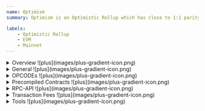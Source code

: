 ```yaml
---
name: Optimism
summary: Optimism is an Optimistic Rollup which has close to 1:1 parity with Ethereum. The protocol team centrally operates the sequencer and has no fraud proofs enabled yet. The protocol has a good abstraction over the different parts of the stack, which makes it suitable for external teams to reuse the technology and create/deploy their own rollups.

labels:
    - Optimistic Rollup
    - EVM
    - Mainnet
---
```


<details id="overview">
    <summary>Overview ![plus](images/plus-gradient-icon.png)</summary>

    Optimism is an Optimistic Rollup which has close to 1:1 parity with Ethereum. The protocol team centrally operates the sequencer and has no fraud proofs enabled yet. The protocol has a good abstraction over the different parts of the stack, which makes it suitable for external teams to reuse the technology and create/deploy their own rollups.

    ###### Focus

    -   RetroPGF funding model where valuable projects are funded retroactively through a community vote
    -   Optimism SuperChain

    <div id="labels">
        <span>Optimistic Rollup</span>
        <span>EVM</span>
        <span>Mainnet</span>
        <span>
            System Precompiles (tooltip - System contracts exist on the network
            providing additional functionality and information)
        </span>
        <span>
            Messaging (tooltip - Native L1 &lt;&ndash;&gt; L2 messaging is provided
            by the Rollup)
        </span>
    </div>

</details>

<details id="general">
    <summary>General ![plus](images/plus-gradient-icon.png)</summary>

    ###### Transaction Types ![question-mark-icon](images/question-mark-icon.png)

    **Type 0** - User Transactions. Represent pre-EIP-2718 transactions.<br/>
    **Type 1** - User Transactions. Represent legacy transactions post EIP-2718.<br/>
    **Type 2** - User Transactions. Represent EIP-1559 transactions.<br/>
    **Type 126** - System Transaction. Transactions that were derived from L1 and included in an L2 block

</details>

<details id="opcodes">
    <summary>OPCODEs ![plus](images/plus-gradient-icon.png)</summary>

    ###### Modified

    The following EVM OPCODES behave differently compared to the canonical Ethereum L1 implementation.

    ###### Added

    There are no new OPCODEs introduced by the Rollup

</details>

<details id="precompiled-contracts">
    <summary>Precompiled Contracts ![plus](images/plus-gradient-icon.png)</summary>

    ###### Modified

    All Precompiled Contracts defined in the canonical Ethereum L1 implementation have the same behaviour on the Rollup.

    ###### Added

    The following precompiled (system) contracts have been introduced on the Rollup.

</details>

<details id="rpc-api">
    <summary>RPC-API ![plus](images/plus-gradient-icon.png)</summary>

    ###### Modified

    All RPC Endpoints defined in the canonical Ethereum L1 implementation have the same behaviour on the Rollup.

    ###### Added

    The following RPC endpoints have been added to the RPC API

</details>

<details id="transaction-fees">
    <summary>Transaction Fees ![plus](images/plus-gradient-icon.png)</summary>

    Optimism charges an additional L1 data fee. You can use [@eth-optimism/sdk](https://sdk.optimism.io/modules.html#asL2Provider) for wrapping the RPC ethers provider and get access to the L1 and L2 gas costs information.

</details>

<details id="tools">
    <summary>Tools ![plus](images/plus-gradient-icon.png)</summary>

    Existing EVM-based tooling is supported such as ethers, web3.js, ethers-rs, hardhat, foundry and truffle.

    @eth-optimism/sdk is an npm library providing a set of tools for interacting with Optimism in regards to L1 ←→ L2 messaging and computing L2 transaction fees.

</details>
